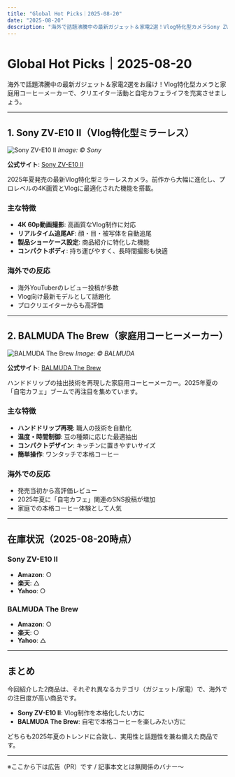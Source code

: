 ```yaml
---
title: "Global Hot Picks｜2025-08-20"
date: "2025-08-20"
description: "海外で話題沸騰中の最新ガジェット＆家電2選！Vlog特化型カメラSony ZV-E10 IIと家庭用コーヒーメーカーBALMUDA The Brewを紹介"
---
```


# Global Hot Picks｜2025-08-20

海外で話題沸騰中の最新ガジェット＆家電2選をお届け！Vlog特化型カメラと家庭用コーヒーメーカーで、クリエイター活動と自宅カフェライフを充実させましょう。

---

## 1. Sony ZV‑E10 II（Vlog特化型ミラーレス）

![Sony ZV-E10 II](https://electronics.sony.com/imaging/interchangeable-lens-cameras/aps-c/p/zve10m2b)
*Image: © Sony*

**公式サイト**: [Sony ZV-E10 II](https://electronics.sony.com/imaging/interchangeable-lens-cameras/aps-c/p/zve10m2b)

2025年夏発売の最新Vlog特化型ミラーレスカメラ。前作から大幅に進化し、プロレベルの4K画質とVlogに最適化された機能を搭載。

### 主な特徴
- **4K 60p動画撮影**: 高画質なVlog制作に対応
- **リアルタイム追尾AF**: 顔・目・被写体を自動追尾
- **製品ショーケース設定**: 商品紹介に特化した機能
- **コンパクトボディ**: 持ち運びやすく、長時間撮影も快適

### 海外での反応
- 海外YouTuberのレビュー投稿が多数
- Vlog向け最新モデルとして話題化
- プロクリエイターからも高評価

---

## 2. BALMUDA The Brew（家庭用コーヒーメーカー）

![BALMUDA The Brew](https://www.balmuda.com/jp/brew)
*Image: © BALMUDA*

**公式サイト**: [BALMUDA The Brew](https://www.balmuda.com/jp/brew)

ハンドドリップの抽出技術を再現した家庭用コーヒーメーカー。2025年夏の「自宅カフェ」ブームで再注目を集めています。

### 主な特徴
- **ハンドドリップ再現**: 職人の技術を自動化
- **温度・時間制御**: 豆の種類に応じた最適抽出
- **コンパクトデザイン**: キッチンに置きやすいサイズ
- **簡単操作**: ワンタッチで本格コーヒー

### 海外での反応
- 発売当初から高評価レビュー
- 2025年夏に「自宅カフェ」関連のSNS投稿が増加
- 家庭での本格コーヒー体験として人気

---

## 在庫状況（2025-08-20時点）

### Sony ZV-E10 II
- **Amazon**: ○
- **楽天**: △
- **Yahoo**: ○

### BALMUDA The Brew
- **Amazon**: ○
- **楽天**: ○
- **Yahoo**: △

---

## まとめ

今回紹介した2商品は、それぞれ異なるカテゴリ（ガジェット/家電）で、海外での注目度が高い商品です。

- **Sony ZV-E10 II**: Vlog制作を本格化したい方に
- **BALMUDA The Brew**: 自宅で本格コーヒーを楽しみたい方に

どちらも2025年夏のトレンドに合致し、実用性と話題性を兼ね備えた商品です。

---

※ここから下は広告（PR）です / 記事本文とは無関係のバナー〜
